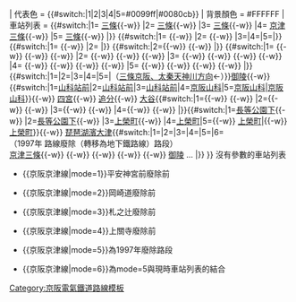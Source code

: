 {{鐵道路線|
| 模板名稱 = 京津線
| 名稱 = {{#switch:{{lc:{{{mode}}}}}|1=<small>[[阪急電鐵|京阪神急行電鐵]]</small> [[京津線]]|2=[[File:Keihan Electric Railway mark.png|20px|京阪電氣鐵道|link=京阪電氣鐵道]] <small>[[京阪電氣鐵道]]</small> [[京津線]]|3=[[File:Keihan Electric Railway mark.png|20px|京阪電氣鐵道|link=京阪電氣鐵道]] <small>[[京阪電氣鐵道]]</small> [[京津線]]|4=[[File:Keihan Electric Railway mark.png|20px|京阪電氣鐵道|link=京阪電氣鐵道]] <small>[[京阪電氣鐵道]]</small> [[京津線]]|5=[[File:Keihan Electric Railway mark.png|20px|京阪電氣鐵道|link=京阪電氣鐵道]]<small> [[京阪電氣鐵道]]</small> [[京津線]]<br/><small>（1997年 京津三條－御陵段廢除前（該路段轉為[[東西線 (京都市營地下鐵)|東西線]]）當時）</small>|[[File:Keihan railway logo.svg|65px|京阪電氣鐵道|link=京阪電氣鐵道]] <small>[[京阪電氣鐵道]]</small> [[京津線]]}}
| 代表色  = {{#switch:{{lc:{{{mode}}}}}|1|2|3|4|5=#0099ff|#0080cb}}
| 背景顏色 = #FFFFFF 
| 車站列表 = {{#switch:{{lc:{{{mode}}}}}|1= [[三條站 (京都府)|三條]]{{-w}} |2= [[三條站 (京都府)|三條]]{{-w}} |3= [[三條站 (京都府)|三條]]{{-w}} |4= [[三條站 (京都府)|京津三條]]{{-w}} |5= [[三條站 (京都府)|三條]]{{-w}} |}} {{#switch:{{lc:{{{mode}}}}}|1= {{link-ja|東山三條站|東山三条駅|古川町}}{{-w}} |2=  {{link-ja|東山三條站|東山三条駅|古川町}}{{-w}} |3=|4=|5=|}} {{#switch:{{lc:{{{mode}}}}}|1= {{link-ja|平安神宮前站|平安神宮前駅|平安神宮前}}{{-w}} |2= {{link-ja|平安神宮前站|平安神宮前駅|平安神宮前}}|}} {{#switch:{{lc:{{{mode}}}}}|2={{-w}} {{link-ja|岡崎道站|岡崎道駅|岡崎道}}{{-w}} |}} {{#switch:{{lc:{{{mode}}}}}|1= {{link-ja|蹴上站 (京阪)|蹴上駅 (京阪)|蹴上}}{{-w}} {{link-ja|九條山站|九条山駅|九條山}}{{-w}} {{link-ja|日之岡站|日ノ岡駅|日之岡}}{{-w}} |2= {{link-ja|蹴上站 (京阪)|蹴上駅 (京阪)|蹴上}}{{-w}} {{link-ja|九條山站|九条山駅|九條山}}{{-w}} {{link-ja|日之岡站|日ノ岡駅|日之岡}}{{-w}} |3= {{link-ja|東山三條站|東山三条駅|東山三條}}{{-w}} {{link-ja|蹴上站 (京阪)|蹴上駅 (京阪)|蹴上}}{{-w}} {{link-ja|九條山站|九条山駅|九條山}}{{-w}} {{link-ja|日之岡站|日ノ岡駅|日之岡}}{{-w}} |4= {{link-ja|東山三條站|東山三条駅|東山三條}}{{-w}} {{link-ja|蹴上站 (京阪)|蹴上駅 (京阪)|蹴上}}{{-w}} {{link-ja|九條山站|九条山駅|九條山}}{{-w}} {{link-ja|日之岡站|日ノ岡駅|日之岡}}{{-w}} |5= {{link-ja|東山三條站|東山三条駅|東山三條}}{{-w}} {{link-ja|蹴上站 (京阪)|蹴上駅 (京阪)|蹴上}}{{-w}} {{link-ja|九條山站|九条山駅|九條山}}{{-w}} {{link-ja|日之岡站|日ノ岡駅|日之岡}}{{-w}} |}} {{#switch:{{lc:{{{mode}}}}}|1=|2=|3=|4=|5=|（[[Template:東西線 (京都市營地下鐵)|三條京阪、太秦天神川方向]]←）}}[[御陵站|御陵]]{{-w}} {{#switch:{{lc:{{{mode}}}}}|1=[[京阪山科站|山科站前]]|2=[[京阪山科站|山科站前]]|3=[[京阪山科站|山科站前]]|4=[[京阪山科站|京阪山科]]|5=[[京阪山科站|京阪山科]]|[[京阪山科站|京阪山科]]}}{{-w}} [[四宮站|四宮]]{{-w}} [[追分站 (滋賀縣)|追分]]{{-w}} [[大谷站 (滋賀縣)|大谷]]{{#switch:{{lc:{{{mode}}}}}|1={{-w}} {{link-ja|上關寺站|上関寺駅|上關寺}}{{-w}} |2={{-w}} {{link-ja|上關寺站|上関寺駅|上關寺}}{{-w}} |3={{-w}} {{link-ja|上關寺站|上関寺駅|上關寺}}{{-w}} |4={{-w}} {{link-ja|上關寺站|上関寺駅|上關寺}}{{-w}} |}}{{#switch:{{lc:{{{mode}}}}}|1=[[上榮町站|長等公園下]]{{-w}} {{link-ja|札之辻站|札ノ辻駅|札之辻}}|2=[[上榮町站|長等公園下]]{{-w}} {{link-ja|札之辻站|札ノ辻駅|札之辻}}|3=[[上榮町站|上榮町]]{{-w}} {{link-ja|札之辻站|札ノ辻駅|札之辻}}|4=[[上榮町站|上榮町]]|5={{-w}} [[上榮町站|上榮町]]|{{-w}} [[上榮町站|上榮町]]}}{{-w}} [[琵琶湖濱大津站|琵琶湖濱大津]]{{#switch:{{lc:{{{mode}}}}}|1=|2=|3=|4=|5=|6= <br/>（1997年 路線廢除（轉移為地下鐵路線）路段）<br/>[[三條站 (京都府)|京津三條]]{{-w}} {{link-ja|東山三條站|東山三条駅|東山三條}}{{-w}} {{link-ja|蹴上站 (京阪)|蹴上駅 (京阪)|蹴上}}{{-w}} {{link-ja|九條山站|九条山駅|九條山}}{{-w}} {{link-ja|日之岡站|日ノ岡駅|日之岡}}{{-w}} [[御陵站|御陵]] … |}}
}}<noinclude>
沒有參數的車站列表
*<nowiki>{{京阪京津線|mode=1}}</nowiki>平安神宮前廢除前
{{京阪京津線|mode=1}}
*<nowiki>{{京阪京津線|mode=2}}</nowiki>岡崎道廢除前
{{京阪京津線|mode=2}}
*<nowiki>{{京阪京津線|mode=3}}</nowiki>札之辻廢除前
{{京阪京津線|mode=3}}
*<nowiki>{{京阪京津線|mode=4}}</nowiki>上關寺廢除前
{{京阪京津線|mode=4}}
*<nowiki>{{京阪京津線|mode=5}}</nowiki>為1997年廢除路段
{{京阪京津線|mode=5}}
*<nowiki>{{京阪京津線|mode=6}}</nowiki>為mode=5與現時車站列表的結合
{{京阪京津線|mode=6}}

[[Category:京阪電氣鐵道路線模板]]
</noinclude>